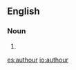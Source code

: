 ==English==

===Noun===
{{en-noun}}

# {{English and original spelling of the US variant author|lang=en}}

[[es:authour]]
[[io:authour]]